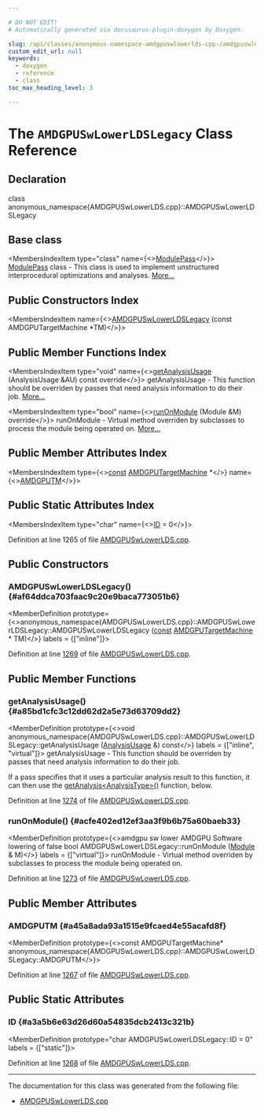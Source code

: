 ```yaml
---

# DO NOT EDIT!
# Automatically generated via docusaurus-plugin-doxygen by Doxygen.

slug: /api/classes/anonymous-namespace-amdgpuswlowerlds-cpp-/amdgpuswlowerldslegacy
custom_edit_url: null
keywords:
  - doxygen
  - reference
  - class
toc_max_heading_level: 3

---
```





# The `AMDGPUSwLowerLDSLegacy` Class Reference

<DoxygenPage pluginConfig={pluginConfig}>



## Declaration

<CodeBlock>class anonymous_namespace{AMDGPUSwLowerLDS.cpp}::AMDGPUSwLowerLDSLegacy</CodeBlock>

## Base class

<MembersIndex>

<MembersIndexItem
  type="class"
  name={<><a href="/docs/api/classes/llvm/modulepass">ModulePass</a></>}>
<a href="/docs/api/classes/llvm/modulepass">ModulePass</a> class - This class is used to implement unstructured interprocedural optimizations and analyses. <a href="/docs/api/classes/llvm/modulepass/#details">More...</a>
</MembersIndexItem>

</MembersIndex>

## Public Constructors Index

<MembersIndex>

<MembersIndexItem
  name={<><a href="#af64ddca703faac9c20e9baca773051b6">AMDGPUSwLowerLDSLegacy</a> (const AMDGPUTargetMachine &#42;TM)</>}>
</MembersIndexItem>

</MembersIndex>

## Public Member Functions Index

<MembersIndex>

<MembersIndexItem
  type="void"
  name={<><a href="#a85bd1cfc3c12dd62d2a5e73d63709dd2">getAnalysisUsage</a> (AnalysisUsage &amp;AU) const override</>}>
getAnalysisUsage - This function should be overriden by passes that need analysis information to do their job. <a href="#a85bd1cfc3c12dd62d2a5e73d63709dd2">More...</a>
</MembersIndexItem>

<MembersIndexItem
  type="bool"
  name={<><a href="#acfe402ed12ef3aa3f9b6b75a60baeb33">runOnModule</a> (Module &amp;M) override</>}>
runOnModule - Virtual method overriden by subclasses to process the module being operated on. <a href="#acfe402ed12ef3aa3f9b6b75a60baeb33">More...</a>
</MembersIndexItem>

</MembersIndex>

## Public Member Attributes Index

<MembersIndex>

<MembersIndexItem
  type={<><a href="/docs/api/files/lib/lib/target/lib/target/aarch64/aarch64promoteconstant-cpp/#a90f8350fecae261c25be85d38b451bff">const</a> <a href="/docs/api/classes/llvm/amdgputargetmachine">AMDGPUTargetMachine</a> &#42;</>}
  name={<><a href="#a45a8ada93a1515e9fcaed4e55acafd8f">AMDGPUTM</a></>}>
</MembersIndexItem>

</MembersIndex>

## Public Static Attributes Index

<MembersIndex>

<MembersIndexItem
  type="char"
  name={<><a href="#a3a5b6e63d26d60a54835dcb2413c321b">ID</a> = 0</>}>
</MembersIndexItem>

</MembersIndex>


Definition at line 1265 of file <a href="/docs/api/files/lib/lib/target/lib/target/amdgpu/amdgpuswlowerlds-cpp">AMDGPUSwLowerLDS.cpp</a>.

<SectionDefinition>

## Public Constructors

### AMDGPUSwLowerLDSLegacy() {#af64ddca703faac9c20e9baca773051b6}

<MemberDefinition
  prototype={<>anonymous&#95;namespace&#123;AMDGPUSwLowerLDS.cpp&#125;::AMDGPUSwLowerLDSLegacy::AMDGPUSwLowerLDSLegacy (<a href="/docs/api/files/lib/lib/target/lib/target/aarch64/aarch64promoteconstant-cpp/#a90f8350fecae261c25be85d38b451bff">const</a> <a href="/docs/api/classes/llvm/amdgputargetmachine">AMDGPUTargetMachine</a> &#42; TM)</>}
  labels = {["inline"]}>

Definition at line <a href="/docs/api/files/lib/lib/target/lib/target/amdgpu/amdgpuswlowerlds-cpp/#l01269">1269</a> of file <a href="/docs/api/files/lib/lib/target/lib/target/amdgpu/amdgpuswlowerlds-cpp">AMDGPUSwLowerLDS.cpp</a>.
</MemberDefinition>

</SectionDefinition>

<SectionDefinition>

## Public Member Functions

### getAnalysisUsage() {#a85bd1cfc3c12dd62d2a5e73d63709dd2}

<MemberDefinition
  prototype={<>void anonymous&#95;namespace&#123;AMDGPUSwLowerLDS.cpp&#125;::AMDGPUSwLowerLDSLegacy::getAnalysisUsage (<a href="/docs/api/classes/llvm/analysisusage">AnalysisUsage</a> &amp;) const</>}
  labels = {["inline", "virtual"]}>
getAnalysisUsage - This function should be overriden by passes that need analysis information to do their job.

If a pass specifies that it uses a particular analysis result to this function, it can then use the <a href="/docs/api/classes/llvm/pass/#a4863e5e463fb79955269fbf7fbf52b80">getAnalysis&lt;AnalysisType&gt;()</a> function, below.

Definition at line <a href="/docs/api/files/lib/lib/target/lib/target/amdgpu/amdgpuswlowerlds-cpp/#l01274">1274</a> of file <a href="/docs/api/files/lib/lib/target/lib/target/amdgpu/amdgpuswlowerlds-cpp">AMDGPUSwLowerLDS.cpp</a>.
</MemberDefinition>

### runOnModule() {#acfe402ed12ef3aa3f9b6b75a60baeb33}

<MemberDefinition
  prototype={<>amdgpu sw lower AMDGPU Software lowering of false bool AMDGPUSwLowerLDSLegacy::runOnModule (<a href="/docs/api/classes/llvm/module">Module</a> &amp; M)</>}
  labels = {["virtual"]}>
runOnModule - Virtual method overriden by subclasses to process the module being operated on.

Definition at line <a href="/docs/api/files/lib/lib/target/lib/target/amdgpu/amdgpuswlowerlds-cpp/#l01273">1273</a> of file <a href="/docs/api/files/lib/lib/target/lib/target/amdgpu/amdgpuswlowerlds-cpp">AMDGPUSwLowerLDS.cpp</a>.
</MemberDefinition>

</SectionDefinition>

<SectionDefinition>

## Public Member Attributes

### AMDGPUTM {#a45a8ada93a1515e9fcaed4e55acafd8f}

<MemberDefinition
  prototype={<>const AMDGPUTargetMachine&#42; anonymous&#95;namespace&#123;AMDGPUSwLowerLDS.cpp&#125;::AMDGPUSwLowerLDSLegacy::AMDGPUTM</>}>

Definition at line <a href="/docs/api/files/lib/lib/target/lib/target/amdgpu/amdgpuswlowerlds-cpp/#l01267">1267</a> of file <a href="/docs/api/files/lib/lib/target/lib/target/amdgpu/amdgpuswlowerlds-cpp">AMDGPUSwLowerLDS.cpp</a>.
</MemberDefinition>

</SectionDefinition>

<SectionDefinition>

## Public Static Attributes

### ID {#a3a5b6e63d26d60a54835dcb2413c321b}

<MemberDefinition
  prototype="char AMDGPUSwLowerLDSLegacy::ID = 0"
  labels = {["static"]}>

Definition at line <a href="/docs/api/files/lib/lib/target/lib/target/amdgpu/amdgpuswlowerlds-cpp/#l01268">1268</a> of file <a href="/docs/api/files/lib/lib/target/lib/target/amdgpu/amdgpuswlowerlds-cpp">AMDGPUSwLowerLDS.cpp</a>.
</MemberDefinition>

</SectionDefinition>

<hr/>

The documentation for this class was generated from the following file:

<ul>
<li><a href="/docs/api/files/lib/lib/target/lib/target/amdgpu/amdgpuswlowerlds-cpp">AMDGPUSwLowerLDS.cpp</a></li>
</ul>

</DoxygenPage>
